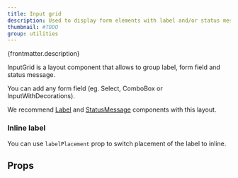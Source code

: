 ```yaml
---
title: Input grid
description: Used to display form elements with label and/or status message.
thumbnail: #TODO
group: utilities
---
```



<p>{frontmatter.description}</p>

<LiveExample src='InputGrid.main.tsx' truncate={false}>
  <AllExamples.InputGridExample client:load />
</LiveExample>

InputGrid is a layout component that allows to group label, form field and status message.

You can add any form field (eg. Select, ComboBox or InputWithDecorations).

We recommend [Label](typography#label) and [StatusMessage](statusmessage) components with this layout.

<LiveExample src='InputGrid.select.tsx'>
  <AllExamples.InputGridSelectExample client:load />
</LiveExample>

### Inline label

You can use `labelPlacement` prop to switch placement of the label to inline.

<LiveExample src='InputGrid.inline.tsx'>
  <AllExamples.InputGridInlineExample client:load />
</LiveExample>

## Props

<PropsTable path='@itwin/itwinui-react/esm/core/InputGrid/InputGrid.d.ts' />
